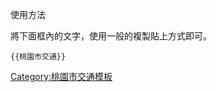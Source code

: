 {{Navbox
|name  =桃園市交通
|state =autocollapse
|tracking = <includeonly>no</includeonly>
|image=[[File:Emblem of Taoyuan City.svg|130px|桃園市縣徽]]
|title = [[桃園市交通|<span style="color: #FFFFFF;">桃園市交通</span>]]
|titlestyle = background:{{Navbox Musical artist/color|#174592}};color:#fff;
|groupstyle = background:#0645ad;
| group1 = <span style="color:#FFFFFF;">主管機關</span>
| list1  = [[桃園市政府交通局]]
| group2 = <span style="color:#FFFFFF;">空海港埠</span>
| list2  =
  {{Navbox subgroup
  |groupstyle = background:#0645ad
  |group1 = <span style="color:#FFFFFF;">空中運輸</span>
  |list1  = [[臺灣桃園國際機場]]
  |group2 = <span style="color:#FFFFFF;">海上運輸</span>
  |list2  = [[觀塘工業港]]<small>（第三天然氣接收站）</small>
}}
| group3 = <span style="color:#FFFFFF;">鐵路運輸</span>
| list3  =
  {{Navbox subgroup
  |groupstyle = background:#0645ad
  |group1 = <span style="color:#FFFFFF;">高速鐵路</span>
  |list1  = [[臺灣高速鐵路]]
  |group2 = <span style="color:#FFFFFF;">城際鐵路</span>
  |list2  = [[臺灣鐵路管理局|臺灣鐵路]]
  |group3 = <span style="color:#FFFFFF;">大眾捷運</span>
  |list3  = [[桃園捷運]]
}}
| group4 = <span style="color:#FFFFFF;">公車客運</span>
| list4  =
  {{Navbox subgroup
  |groupstyle = background:#0645ad
  |group1 = <span style="color:#FFFFFF;">以桃園為主要路線</span>
  |list1  = [[桃園客運]]、[[中壢客運]]
  |group2 = <span style="color:#FFFFFF;">以其它縣市為主要路線</span>
  |list2  = [[新竹客運]]、[[亞通客運]]、[[亞聯客運]]、[[統聯客運]]、[[國光客運]]、[[和欣客運]]、[[臺北客運]]、[[台中客運]]、[[三重客運]]、[[指南客運]]、[[中興巴士]]、[[大都會客運]]、[[首都客運]]、[[日豪客運]]、[[金牌客運|金台通運]]
}}
| group5 = <span style="color:#FFFFFF;">其它項目</span>
| list5  =[[桃園市公共自行車租賃系統]]<small>（YouBike）</small>
| below  = 相關條目：[[桃園航空城|{{white|桃園航空城}}]] – [[桃園市交通|{{white|桃園市交通}}]]<br/>{{臺灣大眾運輸}}
|belowclass = hlist
}}<noinclude>
;使用方法
將下面框內的文字，使用一般的複製貼上方式即可。
<pre>{{桃園市交通}}</pre>
[[Category:桃園市交通模板]]
</noinclude>